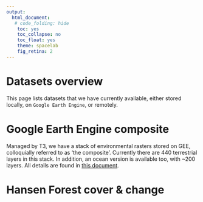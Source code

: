 ```yaml
---
output:
  html_document:
   # code_folding: hide
    toc: yes
    toc_collapse: no
    toc_float: yes
    theme: spacelab
    fig_retina: 2
---
```


# Datasets overview
This page lists datasets that we have currently available, either stored locally, on `Google Earth Engine`, or remotely. 

# Google Earth Engine composite
Managed by T3, we have a stack of environmental rasters stored on GEE, colloquially referred to as 'the composite'. Currently there are 440 terrestrial layers in this stack. In addition, an ocean version is available too, with ~200 layers. All details are found in [this document](https://docs.google.com/spreadsheets/u/3/d/11ONkvaSJ0iFoh7JhHiylSWvV5DPUkqguYjJEGMCDBAM/edit#gid=0). 

# Hansen Forest cover & change




<!-- ```{r, message=FALSE} -->

<!-- ``` -->
